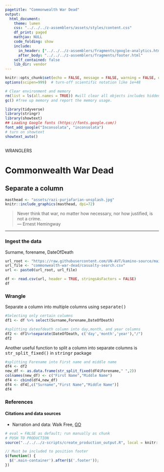 ```yaml
---
pagetitle: "Commonwealth War Dead"
output:
  html_document:
    theme: lumen
    css: "../../../z-assemblers/assets/styles/content.css"
    df_print: paged
    mathjax: NULL
    code_folding: show
    include:
      in_header: ["../../../z-assemblers/fragments/google-analytics.html", "../../../z-assemblers/fragments/header.html"]
      after_body: "../../../z-assemblers/fragments/footer.html"
    self_contained: false
    lib_dir: vendor
---
```


```r

knitr::opts_chunk$set(echo = FALSE, message = FALSE, warning = FALSE, dev = "svg" )
options(scipen=999)  # turn-off scientific notation like 1e+48

# Clear environment and memory
rm(list = ls(all.names = TRUE)) #will clear all objects includes hidden objects.
gc() #free up memory and report the memory usage.

library(tidyverse)
library(stringr)
library(showtext)
## Loading Google fonts (https://fonts.google.com/)
font_add_google("Inconsolata", "inconsolata")
# turn on showtext
showtext_auto()
 
```

<div class="activity">
WRANGLERS  
</div>

# Commonwealth War Dead
## Separate a column

```r

masthead <- "assets/razi-purjafarian-unsplash.jpg"
knitr::include_graphics(masthead, dpi=72)

```

> Never think that war, no matter how necessary, nor how justified, is not a crime.\
--- Ernest Hemingway\

***

### Ingest the data
Surname, forename, DateOfDeath

```r

url_root <- "https://raw.githubusercontent.com/UN-AVT/kamino-source/main/sources/0-shared/data/"
url_file <- "commonwealth-war-dead/casualty-search.csv"
url <- paste0(url_root, url_file)

df <- read.csv(url, header = TRUE, stringsAsFactors = FALSE)
df

```


### Wrangle
Separate a column into multiple columns using <kbd>separate()</kbd>

```r

#Selecting only certain columns
df1 <- df %>% select(Surname,Forename,DateOfDeath)

#splitting dateofdeath column into day,month, and year columns
df2 <- df1%>%separate(DateOfDeath, c('day','month','year'),"/")
df2

```

Another useful function to split a column into separate columns is <kbd>str_split_fixed()</kbd> in <kbd>stringr</kbd> package

```r

#splitting Forename into First name and middle name
df4 <- df2
new_df <- as.data.frame(str_split_fixed(df4$Forename," ",2))
colnames(new_df) <- c("First Name","Middle Name")
df4 <- cbind(df4,new_df)
df4 <- df4[,c("Surname","First Name","Middle Name")]
df4

```

### References
#### Citations and data sources

* Narration and data: Walk Free, [GO](https://www.cwgc.org/){target="_blank"}


```r

# eval = FALSE as default; run manually as chunk
# PUSH TO PRODUCTION
source("../../../z-scripts/create_production_output.R", local = knitr::knit_global())

```


```js

// Must be included to position footer
$(function() {
  $('.main-container').after($('.footer'));
})

```







